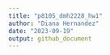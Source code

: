 ```yaml
---
title: "p8105_dmh2228_hw1"
author: "Diana Hernandez"
date: "2023-09-19"
output: github_document
---
```



